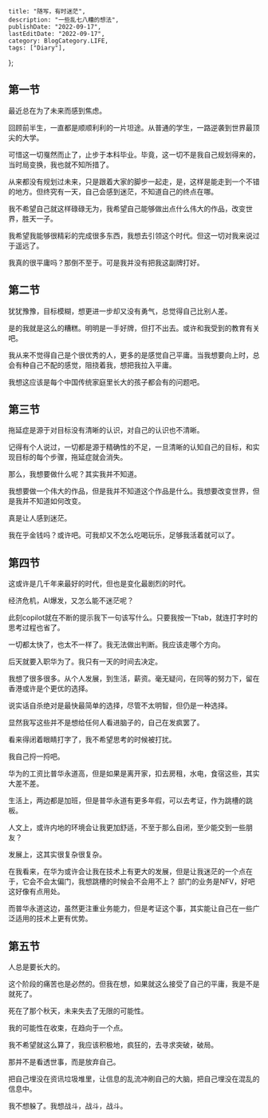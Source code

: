 
    title: "随写，有时迷茫",
    description: "一些乱七八糟的想法",
    publishDate: "2022-09-17",
    lastEditDate: "2022-09-17",
    category: BlogCategory.LIFE,
    tags: ["Diary"],
};

## 第一节

最近总在为了未来而感到焦虑。

回顾前半生，一直都是顺顺利利的一片坦途。从普通的学生，一路逆袭到世界最顶尖的大学。

可惜这一切戛然而止了，止步于本科毕业。毕竟，这一切不是我自己规划得来的，当时局变换，我也就不知所措了。

从来都没有规划过未来，只是跟着大家的脚步一起走，是，这样是能走到一个不错的地方。但终究有一天，自己会感到迷茫，不知道自己的终点在哪。

我不希望自己就这样碌碌无为，我希望自己能够做出点什么伟大的作品，改变世界，胜天一子。

我希望我能够很精彩的完成很多东西，我想去引领这个时代。但这一切对我来说过于遥远了。

我真的很平庸吗？那倒不至于。可是我并没有把我这副牌打好。

## 第二节

犹犹豫豫，目标模糊，想更进一步却又没有勇气，总觉得自己比别人差。

是的我就是这么的糟糕。明明是一手好牌，但打不出去。或许和我受到的教育有关吧。

我从来不觉得自己是个很优秀的人，更多的是感觉自己平庸。当我想要向上时，总会有种自己不配的感觉，阻挠着我，想把我拉入平庸。

我想这应该是每个中国传统家庭里长大的孩子都会有的问题吧。

## 第三节

拖延症是源于对目标没有清晰的认识，对自己的认识也不清晰。

记得有个人说过，一切都是源于精确性的不足，一旦清晰的认知自己的目标，和实现目标的每个步骤，拖延症就会消失。

那么，我想要做什么呢？其实我并不知道。

我想要做一个伟大的作品，但是我并不知道这个作品是什么。我想要改变世界，但是我并不知道如何改变。

真是让人感到迷茫。

我在乎金钱吗？或许吧。可我却又不怎么吃喝玩乐，足够我活着就可以了。

## 第四节

这或许是几千年来最好的时代，但也是变化最剧烈的时代。

经济危机，AI爆发，又怎么能不迷茫呢？

此刻copilot就在不断的提示我下一句该写什么。只要我按一下tab，就连打字时的思考过程也省了。

一切都太快了，也太不一样了。我无法做出判断。我应该走哪个方向。

后天就要入职华为了。我只有一天的时间去决定。

我想了很多很多。从个人发展，到生活，薪资。毫无疑问，在同等的努力下，留在香港或许是个更优的选择。

说实话自杀绝对是最快最简单的选择，尽管不太明智，但仍是一种选择。

显然我写这些并不是想给任何人看进脑子的，自己在发疯罢了。

看来得闭着眼睛打字了，我不希望思考的时候被打扰。

我自己捋一捋吧。

华为的工资比普华永道高，但是如果是离开家，扣去房租，水电，食宿这些，其实大差不差。

生活上，两边都是加班，但是普华永道有更多年假，可以去考证，作为跳槽的跳板。

人文上，或许内地的环境会让我更加舒适，不至于那么自闭，至少能交到一些朋友？

发展上，这其实很复杂很复杂。

在我看来，在华为或许会让我在技术上有更大的发展，但是让我迷茫的一个点在于，它会不会太偏门，我想跳槽的时候会不会用不上？
部门的业务是NFV，好吧这好像有点用处。

而普华永道这边，虽然更注重业务能力，但是考证这个事，其实能让自己在一些广泛适用的技术上更有优势。

## 第五节

人总是要长大的。

这个阶段的痛苦也是必然的。但我在想，如果就这么接受了自己的平庸，我是不是就死了。

死在了那个秋天，未来失去了无限的可能性。

我的可能性在收束，在趋向于一个点。

我不希望就这么算了，我应该积极地，疯狂的，去寻求突破，破局。

那并不是看透世事，而是放弃自己。

把自己埋没在资讯垃圾堆里，让信息的乱流冲刷自己的大脑，把自己埋没在混乱的信息中。

我不想躲了。我想战斗，战斗，战斗。